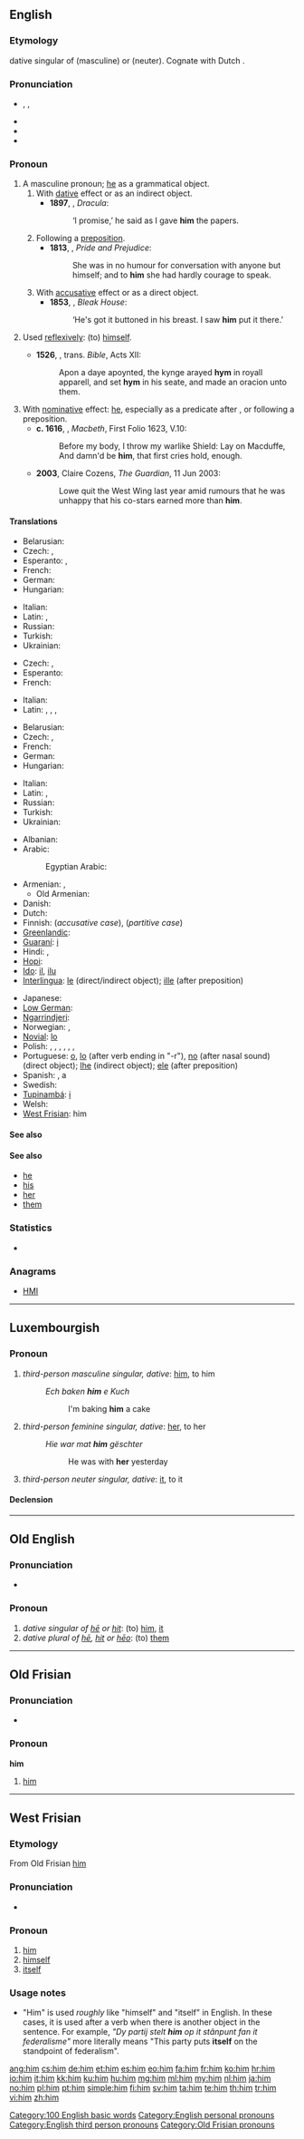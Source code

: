 {{also|Him|hĩm|hím}}
==English==
{{wikipedia}}
===Etymology===
{{etyl|ang}} {{term|him|lang=ang}} dative singular of {{term|he|lang=ang}} (masculine) or {{term|it|lang=ang}} (neuter). Cognate with Dutch {{term|hem}}.

===Pronunciation===
*{{a|UK|US}} {{enPR|hĭm}}, {{IPA|/hɪm/}}, {{SAMPA|/hIm/}}
* {{audio|en-us-him.ogg|Audio (US)}}
* {{rhymes|ɪm}}
* {{homophones|hymn}}

===Pronoun===
{{en-pron|desc=personal pronoun, objective case}}

# A masculine pronoun; [[he]] as a grammatical object.
## With [[dative]] effect or as an indirect object. {{defdate|from 9th c.}}
##*'''1897''', {{w|Bram Stoker}}, ''Dracula'':
##*:‘I promise,’ he said as I gave '''him''' the papers.
## Following a [[preposition]]. {{defdate|from 9th c.}}
##*'''1813''', {{w|Jane Austen}}, ''Pride and Prejudice'':
##*:She was in no humour for conversation with anyone but himself; and to '''him''' she had hardly courage to speak.
## With [[accusative]] effect or as a direct object. {{defdate|from 12th c.}}
##*'''1853''', {{w|Charles Dickens}}, ''Bleak House'':
##*:‘He's got it buttoned in his breast. I saw '''him''' put it there.’
# {{context|now|_|rare}} Used [[reflexively]]: (to) [[himself]]. {{defdate|from 9th c.}}
#*'''1526''', {{w|William Tyndale}}, trans. ''Bible'', Acts XII:
#*:Apon a daye apoynted, the kynge arayed '''hym''' in royall apparell, and set '''hym''' in his seate, and made an oracion unto them.
# With [[nominative]] effect: [[he]], especially as a predicate after {{term|be}}, or following a preposition. {{defdate|from 15th c.}}
#*'''c. 1616''', {{w|William Shakespeare}}, ''Macbeth'', First Folio 1623, V.10:
#*:Before my body, I throw my warlike Shield: Lay on Macduffe, And damn'd be '''him''', that first cries hold, enough.
#*'''2003''', Claire Cozens, ''The Guardian'', 11 Jun 2003:
#*:Lowe quit the West Wing last year amid rumours that he was unhappy that his co-stars earned more than '''him'''.

====Translations====
{{trans-top|dative / indirect object}}
*Belarusian: {{t|be|яму|tr=jamú|xs=Belarusian}}
*Czech: {{t|cz|mu}}, {{t|cz|jemu}}
*Esperanto: {{t|eo|al}}, {{t|eo|li}}
*French: {{t|fr|lui}}
*German: {{t|de|ihm}}
*Hungarian: {{t|hu|neki}}
{{trans-mid}}
*Italian: {{t|it|gli}}
*Latin: {{t+|la|ei}}, {{t|la|illi}}
*Russian: {{t-|ru|ему|tr=jemú}}
*Turkish: {{t|tr|ona}}
*Ukrainian: {{t|uk|йому|tr=jomú|xs=Ukrainian}}
{{trans-bottom}}

{{trans-top|objective after preposition}}
*Czech: {{t|cz|mu}}, {{t|cz|jemu}}
*Esperanto: {{t|eo|li}}
*French: {{t|fr|lui}}
{{trans-mid}}
*Italian: {{t|it|lui}}
*Latin: {{qualifier|after preposition that governs the accusative}} {{t-|la|eum}}, {{qualifier|after preposition that governs the dative}} {{t+|la|ei}}, {{qualifier|after preposition that governs ablative}} {{t+|la|eo}}, {{qualifier|after preposition that governs the ablative}} {{t+|la|eo}}
{{trans-bottom}}

{{trans-top|accusative / direct object}}
*Belarusian: {{t|be|яго|tr=jahó|xs=Belarusian}}
*Czech: {{t|cz|ho}}, {{t|cz|jeho}}
*French: {{t|fr|le}}
*German: {{t|de|ihn}}
*Hungarian: {{t|hu|őt}}
{{trans-mid}}
*Italian: {{t|it|lo}}
*Latin: {{t-|la|eum}}, {{t|la|illum}}
*Russian: {{t+|ru|его|tr=jegó}}
*Turkish: {{t|tr|onu}}
*Ukrainian: {{t|uk|його|tr=johó|xs=Ukrainian}}
{{trans-bottom}}

{{trans-see|he}}
{{trans-mid}}
{{trans-bottom}}

{{trans-see|himself}}
{{trans-mid}}
{{trans-bottom}}

{{trans-top|translations to be checked}}
* Albanian: {{t+|sq|atij|xs=Albanian}}
* Arabic: {{t-|ar|ه|alt=ـه|tr=-hu}}
*: Egyptian Arabic: {{tø|arz|ه|alt=ـه|tr=-u|sc=Arab|xs=Egyptian Arabic}}
* Armenian: {{t-|hy|նրան|tr=nran}}, {{t|hy|իրեն|tr=iren}}
** Old Armenian: {{tø|xcl|նմա|tr=nma|xs=Old Armenian}}
* Danish: {{t+|da|ham}}
* Dutch: {{t+|nl|hem}}
* Finnish: {{t+|fi|hänet}} (''accusative case''), {{t+|fi|häntä}} (''partitive case'')
* [[Greenlandic]]: {{t|kl|una}}
* [[Guaraní]]: [[i]]
* Hindi: {{t|hi|इस|tr=is|sc=Deva}}, {{t|hi|उस|tr=us|sc=Deva}}
* [[Hopi]]: {{tø|hop|put}}
* [[Ido]]: [[il]], [[ilu]]
* [[Interlingua]]: [[le]] (direct/indirect object); [[ille]] (after preposition)
{{trans-mid}}
* Japanese: {{t|ja|彼|sc=Jpan}}
* [[Low German]]: {{t|nds|em}}
* [[Ngarrindjeri]]: {{tø|nay|kin}}
* Norwegian: {{t+|no|ham}}, {{t|no|han}}
* [[Novial]]: [[lo]]
* Polish: {{t+|pl|jego}}, {{t+|pl|go}}, {{t-|pl|niego}}, {{t-|pl|jemu}}, {{t-|pl|mu}}, {{t-|pl|niemu}}, {{t+|pl|nim}}
* Portuguese: [[o]], [[lo]] (after verb ending in "-r"), [[no]] (after nasal sound) (direct object); [[lhe]] (indirect object); [[ele]] (after preposition)
* Spanish: {{t+|es|le}}, a {{t+|es|el}}
* Swedish: {{t+|sv|honom}}
* [[Tupinambá]]: [[i]]
* Welsh: {{t|cy|fe}}
* [[West Frisian]]: him
{{trans-bottom}}

====See also====
{{English personal pronouns}}

====See also====
* [[he]]
* [[his]]
* [[her]]
* [[them]]

===Statistics===
* {{rank|this|but|all|31|him|she|they|my}}

===Anagrams===
* [[HMI#English|HMI]]

[[Category:100 English basic words]]
[[Category:English personal pronouns]]
[[Category:English third person pronouns]]

----

==Luxembourgish==

===Pronoun===
{{infl|lb|personal pronoun}}

# ''third-person masculine singular, dative'': [[him#English|him]], to him
#: ''Ech baken '''him''' e Kuch''
#:: I'm baking '''him''' a cake
# ''third-person feminine singular, dative'': [[her]], to her
#: ''Hie war mat '''him''' gëschter''
#:: He was with '''her''' yesterday
# ''third-person neuter singular, dative'': [[it]], to it

====Declension====
{{lb-decl-personal pronouns}}

----

==Old English==

===Pronunciation===
* {{IPA|/him/|lang=ang}}

===Pronoun===
{{infl|ang|pronoun}}

# ''dative singular of [[he#Old English|hē]] or [[hit#Old English|hit]]'': (to) [[#English|him]], [[it]]
# ''dative plural of [[he#Old English|hē]], [[hit#Old English|hit]] or [[heo|hēo]]'': (to) [[them]]

----

==Old Frisian==

===Pronunciation===
* {{IPA|/hɪm/|lang=ofs}}

===Pronoun===
'''him'''

# [[#English|him]]

[[Category:Old Frisian pronouns]]

----

==West Frisian==

===Etymology===
From Old Frisian [[#Old Frisian|him]]

===Pronunciation===
* {{IPA|/hɪm/|lang=fy}}

===Pronoun===
{{infl|fy|pronoun}}

# [[#English|him]]
# [[himself]]
# [[itself]]

===Usage notes===

* "Him" is used ''roughly'' like "himself" and "itself" in English. In these cases, it is used after a verb when there is another object in the sentence. For example, ''"Dy partij stelt '''him''' op it stânpunt fan it federalisme"'' more literally means "This party puts '''itself''' on the standpoint of federalism".

[[ang:him]]
[[cs:him]]
[[de:him]]
[[et:him]]
[[es:him]]
[[eo:him]]
[[fa:him]]
[[fr:him]]
[[ko:him]]
[[hr:him]]
[[io:him]]
[[it:him]]
[[kk:him]]
[[ku:him]]
[[hu:him]]
[[mg:him]]
[[ml:him]]
[[my:him]]
[[nl:him]]
[[ja:him]]
[[no:him]]
[[pl:him]]
[[pt:him]]
[[simple:him]]
[[fi:him]]
[[sv:him]]
[[ta:him]]
[[te:him]]
[[th:him]]
[[tr:him]]
[[vi:him]]
[[zh:him]]